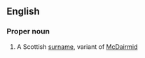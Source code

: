 ==English==

===Proper noun===
{{en-proper noun}}

# A Scottish [[surname]], variant of [[McDairmid]]